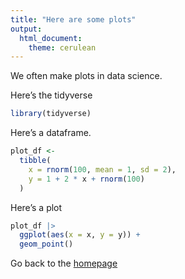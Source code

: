 ```yaml
---
title: "Here are some plots"
output: 
  html_document:
    theme: cerulean
---
```


We often make plots in data science. 

Here's the tidyverse

```r
library(tidyverse)
```


Here's a dataframe.

```r
plot_df <-
  tibble(
    x = rnorm(100, mean = 1, sd = 2),
    y = 1 + 2 * x + rnorm(100)
  )
```

Here's a plot

```r
plot_df |> 
  ggplot(aes(x = x, y = y)) +
  geom_point()
```


Go back to the [homepage](index.html)